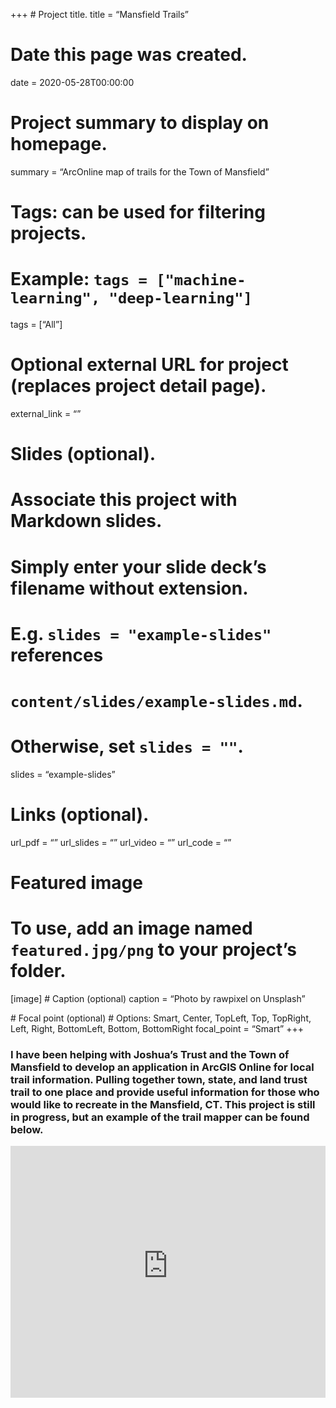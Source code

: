 +++
# Project title.
title = "Mansfield Trails"

# Date this page was created.
date = 2020-05-28T00:00:00

# Project summary to display on homepage.
summary = "ArcOnline map of trails for the Town of Mansfield"

# Tags: can be used for filtering projects.
# Example: `tags = ["machine-learning", "deep-learning"]`
tags = ["All"]

# Optional external URL for project (replaces project detail page).
external_link = ""

# Slides (optional).
#   Associate this project with Markdown slides.
#   Simply enter your slide deck's filename without extension.
#   E.g. `slides = "example-slides"` references 
#   `content/slides/example-slides.md`.
#   Otherwise, set `slides = ""`.
slides = "example-slides"

# Links (optional).
url_pdf = ""
url_slides = ""
url_video = ""
url_code = ""


# Featured image
# To use, add an image named `featured.jpg/png` to your project's folder. 
[image]
  # Caption (optional)
  caption = "Photo by rawpixel on Unsplash"
  
  # Focal point (optional)
  # Options: Smart, Center, TopLeft, Top, TopRight, Left, Right, BottomLeft, Bottom, BottomRight
  focal_point = "Smart"
+++

### I have been helping with Joshua's Trust and the Town of Mansfield to develop an application in ArcGIS Online for local trail information. Pulling together town, state, and land trust trail to one place and provide useful information for those who would like to recreate in the Mansfield, CT. This project is still in progress, but an example of the trail mapper can be found below. 

<style>.embed-container {position: relative; padding-bottom: 80%; height: 0; max-width: 100%;} .embed-container iframe, .embed-container object, .embed-container iframe{position: absolute; top: 0; left: 0; width: 100%; height: 100%;} small{position: absolute; z-index: 40; bottom: 0; margin-bottom: -15px;}</style><div class="embed-container"><iframe width="500" height="400" frameborder="0" scrolling="no" marginheight="0" marginwidth="0" title="Mansfield_TrailMap_09092019" src="https://joshuastrust.maps.arcgis.com/apps/View/index.html?appid=624855de80744c0f916567ecc662a7f1"></iframe></div>

<br><br><br>

